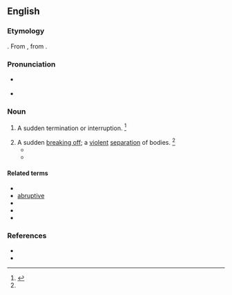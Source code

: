 ==English==
{{wikipedia}}

===Etymology===
{{suffix|en|abrupt|ion}}. From {{bor|en|la|abruptio}}, from {{m|la|abrumpo||to break off}}.

===Pronunciation===
* {{a|US}} {{IPA|en|/əˈbɹʌp.ʃn̩/}}
* {{rhymes|en|ʌpʃən}}

===Noun===
{{en-noun}}

# {{lb|en|archaic}} A sudden termination or interruption. {{defdate|First attested in the early 17<sup>th</sup> century.}}<ref name=SOED>{{R:SOED5|page=8}}</ref>
# A sudden [[break off|breaking off]]; a [[violent]] [[separation]] of bodies. {{defdate|First attested in the mid 17<sup>th</sup> century.}}<ref name=SOED/>
#* {{quote-book|en|year=1837|author={{w|Samuel Johnson}}|title=The Life of Cowley|passage=By this '''abruption''' posterity lost more instruction than delight.}}
#* {{quote-book|en|year=1996|author=Richard Taruskin|title=Stravinsky and the Russian Traditions|page=336|passage=After a startling '''abruption''' and a slow recovery, the canonic process is resumed at [7], with a whole slew of redundant entries on the last phrase.}}

====Related terms====
* {{l|en|abrupt}}
* [[abruptive]]
* {{l|en|abruptly}}
* {{l|en|abruptness}}
* {{l|en|placental abruption}}

===References===
<references/>
* {{R:Century 1911}}
* {{R:Webster 1913}}